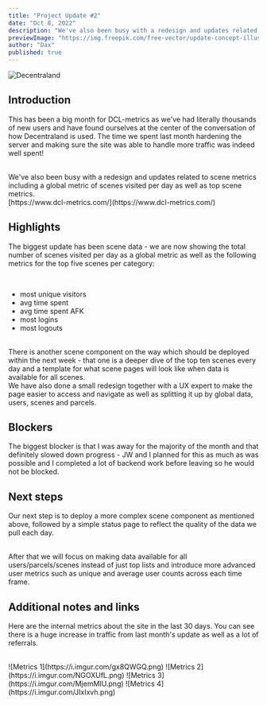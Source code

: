 ```yaml
---
title: "Project Update #2"
date: "Oct 8, 2022"
description: "We've also been busy with a redesign and updates related to scene metrics including a global metric of scenes visited per day as well as top scene metrics."
previewImage: "https://img.freepik.com/free-vector/update-concept-illustration_114360-5204.jpg?w=1380&t=st=1678810204~exp=1678810804~hmac=1f8a4179dff61b12b2863d9f9e9c470b3f677dd41b0989c882e8b183619f0bbb"
author: "Dax"
published: true
---
```


![Decentraland](https://img.freepik.com/free-vector/update-concept-illustration_114360-5204.jpg?w=1380&t=st=1678810204~exp=1678810804~hmac=1f8a4179dff61b12b2863d9f9e9c470b3f677dd41b0989c882e8b183619f0bbb)

## Introduction

This has been a big month for DCL-metrics as we've had literally thousands of new
users and have found ourselves at the center of the conversation of how Decentraland
is used. The time we spent last month hardening the server and making sure the site
was able to handle more traffic was indeed well spent!

<br />
We've also been busy with a redesign and updates related to scene metrics including
a global metric of scenes visited per day as well as top scene metrics.

<br />
[https://www.dcl-metrics.com/](https://www.dcl-metrics.com/)

## Highlights

The biggest update has been scene data - we are now showing the total number of scenes
visited per day as a global metric as well as the following metrics for the top five
scenes per category:

<br />

- most unique visitors
- avg time spent
- avg time spent AFK
- most logins
- most logouts

<br />
There is another scene component on the way which should be deployed within the next
week - that one is a deeper dive of the top ten scenes every day and a template for
what scene pages will look like when data is available for all scenes.

<br />
We have also done a small redesign together with a UX expert to make the page easier
to access and navigate as well as splitting it up by global data, users, scenes and
parcels.

## Blockers

The biggest blocker is that I was away for the majority of the month and that definitely
slowed down progress - JW and I planned for this as much as was possible and I completed
a lot of backend work before leaving so he would not be blocked.

## Next steps

Our next step is to deploy a more complex scene component as mentioned above, followed
by a simple status page to reflect the quality of the data we pull each day.

<br />
After that we will focus on making data available for all users/parcels/scenes instead
of just top lists and introduce more advanced user metrics such as unique and average
user counts across each time frame.

## Additional notes and links

Here are the internal metrics about the site in the last 30 days. You can see there
is a huge increase in traffic from last month's update as well as a lot of referrals.

<br />
![Metrics 1](https://i.imgur.com/gx8QWGQ.png) ![Metrics 2](https://i.imgur.com/NGOXUfL.png)
![Metrics 3](https://i.imgur.com/MjemMIU.png) ![Metrics 4](https://i.imgur.com/JIxIxvh.png)
